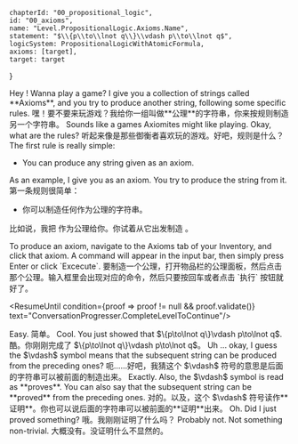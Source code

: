 

	chapterId: "00_propositional_logic",
	id: "00_axioms",
	name: "Level.PropositionalLogic.Axioms.Name",
	statement: "$\\{p\\to\\lnot q\\}\\vdash p\\to\\lnot q$",
	logicSystem: PropositionalLogicWithAtomicFormula,
	axioms: [target],
	target: target
}


<ConversationProgresser>

<Speak speaker="sapphire">
<LocalizedMarkdown locale="en">
Hey <Star/>! Wanna play a game? I give you a collection of strings called **Axioms**, and you try to produce another string, following some specific rules. 
</LocalizedMarkdown>
<LocalizedMarkdown locale="zh">
嘿<Star/>！要不要来玩游戏？我给你一组叫做**公理**的字符串，你来按规则制造另一个字符串。
</LocalizedMarkdown>
</Speak>

<Speak speaker="star">
<LocalizedMarkdown locale="en">
Sounds like a games Axiomites might like playing. Okay, what are the rules? 
</LocalizedMarkdown>
<LocalizedMarkdown locale="zh">
听起来像是那些御衡者喜欢玩的游戏。好吧，规则是什么？
</LocalizedMarkdown>
</Speak>

<Speak speaker="sapphire">
<LocalizedMarkdown locale="en">
The first rule is really simple: 

- You can produce any string given as an axiom. 

As an example, I give you <FormulaLatex formula={meta.target}/> as an axiom. You try to produce the string <FormulaLatex formula={meta.target}/> from it. 
</LocalizedMarkdown>
<LocalizedMarkdown locale="zh">
第一条规则很简单：

- 你可以制造任何作为公理的字符串。

比如说，我把 <FormulaLatex formula={meta.target}/> 作为公理给你。你试着从它出发制造 <FormulaLatex formula={meta.target}/>。
</LocalizedMarkdown>
</Speak>

<Speak speaker="author">
<LocalizedMarkdown locale="en">
To produce an axiom, navigate to the Axioms tab of your Inventory, and click that axiom. A command will appear in the input bar, then simply press Enter or click `Excecute`. 
</LocalizedMarkdown>
<LocalizedMarkdown locale="zh">
要制造一个公理，打开物品栏的公理面板，然后点击那个公理。输入框里会出现对应的命令，然后只要按回车或者点击 `执行` 按钮就好了。 
</LocalizedMarkdown>
</Speak>

<ResumeUntil condition={proof => proof != null && proof.validate()} text="ConversationProgresser.CompleteLevelToContinue"/>

<Speak speaker="star">
<LocalizedMarkdown locale="en">
Easy. 
</LocalizedMarkdown>
<LocalizedMarkdown locale="zh">
简单。
</LocalizedMarkdown>

</Speak>

<Speak speaker="sapphire">
<LocalizedMarkdown locale="en">
Cool. You just showed that $\{p\to\lnot q\}\vdash p\to\lnot q$. 
</LocalizedMarkdown>
<LocalizedMarkdown locale="zh">
酷。你刚刚完成了 $\{p\to\lnot q\}\vdash p\to\lnot q$。
</LocalizedMarkdown>
</Speak>

<Speak speaker="star">
<LocalizedMarkdown locale="en">
Uh ... okay, I guess the $\vdash$ symbol means that the subsequent string can be produced from the preceding ones? 
</LocalizedMarkdown>
<LocalizedMarkdown locale="zh">
呃……好吧，我猜这个 $\vdash$ 符号的意思是后面的字符串可以被前面的制造出来。
</LocalizedMarkdown>
</Speak>

<Speak speaker="sapphire">
<LocalizedMarkdown locale="en">
Exactly. Also, the $\vdash$ symbol is read as **proves**. You can also say that the subsequent string can be **proved** from the preceding ones. 
</LocalizedMarkdown>
<LocalizedMarkdown locale="zh">
对的。以及，这个 $\vdash$ 符号读作**证明**。你也可以说后面的字符串可以被前面的**证明**出来。
</LocalizedMarkdown>
</Speak>

<Speak speaker="star">
<LocalizedMarkdown locale="en">
Oh. Did I just proved something? 
</LocalizedMarkdown>
<LocalizedMarkdown locale="zh">
哦。我刚刚证明了什么吗？
</LocalizedMarkdown>
</Speak>

<Speak speaker="sapphire">
<LocalizedMarkdown locale="en">
Probably not. Not something non-trivial. 
</LocalizedMarkdown>
<LocalizedMarkdown locale="zh">
大概没有。没证明什么不显然的。
</LocalizedMarkdown>
</Speak>

</ConversationProgresser>
